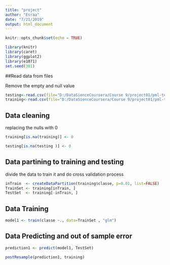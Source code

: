 ```yaml
---
title: "project"
author: "Esraa"
date: "7/21/2019"
output: html_document
---
```


```r
knitr::opts_chunk$set(echo = TRUE)

library(knitr)
library(caret)
library(ggplot2) 
library(e1071)
set.seed(301)

```

##Read data from files

 Remove the empty and null value 
```r


testing<-read.csv(file="D:/DataSienceCoursera/Course 9/project01/pml-testing.csv",na.strings = c("NA",   ""))
training<-read.csv(file="D:/DataSienceCoursera/Course 9/project01/pml-training.csv",na.strings = c("NA",   ""))

```

## Data cleaning
 
 replacing the nulls with 0
```r

training[is.na(training)] <- 0

testing[is.na(testing )] <- 0
```

## Data partining to training and testing
divide the data to train it and do cross validation process
```r
inTrain  <- createDataPartition(training$classe, p=0.01, list=FALSE)
TrainSet <- training[inTrain, ]
TestSet  <- training[-inTrain, ]


```


## Data Training

```r
model1 <- train(classe ~., data=TrainSet , "glm")

```


## Data Predicting and out of sample error

```r

prediction1 <- predict(model1, TestSet)

postResample(prediction1, training)

```
 
